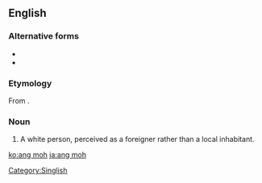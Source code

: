 ==English==

===Alternative forms===
* {{l|en|angmoh}}
* {{l|en|ang mo}}

===Etymology===
From {{etyl|nan|en}} {{zh-l|紅毛|tr=[[âng-mô͘]]|red hair}}.

===Noun===
{{en-noun}}
# {{label|en|Singapore|informal|derogatory}} A white person, perceived as a foreigner rather than a local inhabitant.

[[ko:ang moh]]
[[ja:ang moh]]

[[Category:Singlish]]